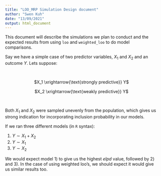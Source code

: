 ```yaml
---
title: "LOO_MRP Simulation Design document"
author: "Swen Kuh"
date: "13/09/2021"
output: html_document
---
```


This document will describe the simulations we plan to conduct and the expected results from using `loo` and `weighted_loo` to do model comparisons. 

Say we have a simple case of two predictor variables, $X_1$ and $X_2$ and an outcome $Y$. Lets suppose:

\

<center>
$X_1 \xrightarrow{\text{strongly predictive}} Y$

$X_2 \xrightarrow{\text{weakly predictive}} Y$
</center>

\ 

Both $X_1$ and $X_2$ were sampled unevenly from the population, which gives us strong indication for incorporating inclusion probability in our models. 

If we ran three different models (in `R` syntax):

1) $Y \sim X_1 + X_2$
2) $Y \sim X_1$
3) $Y \sim X_2$

We would expect model 1) to give us the highest _elpd_ value, followed by 2) and 3). In the case of using weighted loo's, we should expect it would give us similar results too. 


